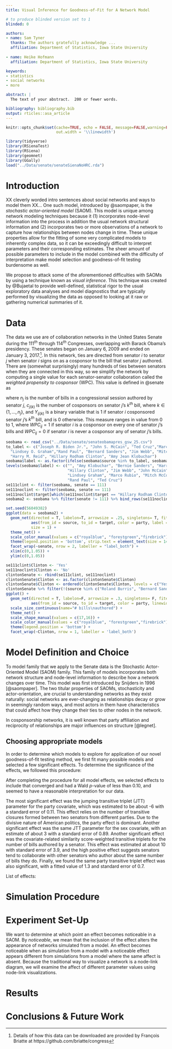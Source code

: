 ```yaml
---
title: Visual Inference for Goodness-of-Fit for A Network Model

# to produce blinded version set to 1
blinded: 0

authors: 
- name: Sam Tyner
  thanks: The authors gratefully acknowledge ...
  affiliation: Department of Statistics, Iowa State University
  
- name: Heike Hofmann
  affiliation: Department of Statistics, Iowa State University

keywords:
- statistics
- social networks
- more

abstract: |
  The text of your abstract.  200 or fewer words.

bibliography: bibliography.bib
output: rticles::asa_article
---
```

```r
knitr::opts_chunk$set(cache=TRUE, echo = FALSE, message=FALSE,warning=FALSE,
                      out.width = '\\linewidth')
```

```r
library(tidyverse)
library(RSienaTest)
library(RSiena)
library(geomnet)
library(GGally)
load("../Data/senate/senateSienaNoHRC.rda")

```

# Introduction

<!--Talk about SAOMs-->
XX cleverly worded intro sentences about social networks and ways to model them XX... One such model, introduced by @saompaper, is the *stochastic actor-oriented model* (SAOM). This model is unique among network modeling techniques because it (1) incorporates node-level information into the process in addition the usual network structural information and (2) incorporates two or more observations of a network to capture how relationships between nodes change in time. These unique properties allow for the fitting of some very complicated models to inherently complex data, so it can be exceedingly difficult to interpret parameters and their corresponding estimates. The sheer amount of possible parameters to include in the model combined with the difficulty of interpretation make model selection and goodness-of-fit testing burdensome as well. 

<!--Talk about visual inference-->
We propose to attack some of the aforementioned difficulties with SAOMs by using a technique known as *visual inference*. This technique was created by @Bujaetal to provide well-defined, statistical rigor to the usual exploratory data analyses and model diagnostics that are typically performed by visualizing the data as opposed to looking at it raw or gathering numerical summaries of it. 


<!--Talk about political networks-->

<!--Talk about goodness-of-fit--> 

<!--Talk about significance testings--> 

# Data

The data we use are of collaboration networks in the United States Senate during the $111^{th}$ through $114^{th}$ Congresses, overlapping with Barack Obama's presidency. These senates began on January 6, 2009 and ended on January 3, 2017.^[Details of how this data can be downloaded are provided by François Briatte at https://github.com/briatte/congress]. In this network, ties are directed from senator $i$ to senator $j$ when senator $i$ signs on as a cosponsor to the bill that senator $j$ authored. There are (somewhat surprisingly) many hundreds of ties between senators when they are connected in this way, so we simplify the network by computing a single value for each senator-senator collaboration called the *weighted propensity to cosponsor* (WPC). This value is defined in @senate as 

\begin{equation}\label{eq:sen1}
    WPC_{ij} = \dfrac{\sum\limits_{k=1}^{n_j} \frac{Y_{ij(k)}}{c_{j(k)}}}{\sum\limits_{k=1}^{n_j} \frac{1}{c_{j(k)}}}
\end{equation}


where $n_j$ is the number of bills in a congressional session authored by senator $j$, $c_{j(k)}$ is the number of cosponsors on senator $j$'s $k^{th}$ bill, where $k \in \{1,\dots, n_j\}$, and $Y_{ij(k)}$ is a binary variable that is 1 if senator $i$ cosponsored senator $j$'s $k^{th}$ bill, and is 0 otherwise. This measure ranges in value from 0 to 1, where $WPC_{ij} = 1$ if senator $i$ is a cosponsor on every one of senator $j$'s bills and $WPC_{ij} = 0$ if senator $i$ is never a cosponsor any of senator $j$'s bills. 

```r
seobama <- read_csv("../Data/senate/senateobamapres_gsw_25.csv")
to_label <- c("Joseph R. Biden Jr.", "John S. McCain", "Ted Cruz","Marco Rubio",
  "Lindsey O. Graham","Rand Paul", "Bernard Sanders", "Jim Webb", "Mitch McConnell",
  "Harry M. Reid", "Hillary Rodham Clinton", "Amy Jean Klobuchar")
seobama$label <- as.factor(ifelse(seobama$source %in% to_label, seobama$source, ""))
levels(seobama$label) <- c("", "Amy Klobuchar", "Bernie Sanders", "Harry Reid",
                           "Hillary Clinton", "Jim Webb", "John McCain", "Joe Biden",
                           "Lindsey Graham", "Marco Rubio", "Mitch McConnell", 
                           "Rand Paul", "Ted Cruz")
se111clint <- filter(seobama, senate == 111)
se111noclint <- filter(seobama, senate == 111)
se111noclint$target[which(se111noclint$target == "Hillary Rodham Clinton")] <- NA
seobama2 <- seobama %>% filter(senate != 111) %>% bind_rows(se111noclint)

set.seed(56049382)
ggplot(data = seobama2) + 
  geom_net(directed = T, labelon=T, arrowsize = .25, singletons= T, fiteach = T, linewidth = .25, layout.alg = 'fruchtermanreingold', fontsize = 3, repel=T, 
           aes(from_id = source, to_id = target, color = party, label = label),
           size = 1) + 
  theme_net() + 
  scale_color_manual(values = c("royalblue", "forestgreen","firebrick")) + 
  theme(legend.position = 'bottom', strip.text = element_text(size = 14)) + 
  facet_wrap(~senate, nrow = 2, labeller = "label_both") + 
  xlim(c(0,1.05)) + 
  ylim(c(0,1.05))
```
```r
se111clint$Clinton <- 'Yes'
se111noclint$Clinton <- 'No'
clintonSenate <- rbind(se111clint, se111noclint)
clintonSenate$Clinton <- as.factor(clintonSenate$Clinton)
clintonSenate$Clinton <- ordered(clintonSenate$Clinton, levels = c("Yes", "No"))
clintonSenate %>% filter(!(source %in% c("Roland Burris", "Bernard Sanders", "Frank R. Lautenberg", "Judd A. Gregg", "Mary L. Landrieu") & is.na(target))) %>%
ggplot() + 
  geom_net(directed = T, labelon=F, arrowsize = .3, singletons= F, fiteach = T, arrowgap = .01, layout.alg = 'fruchtermanreingold',
           aes(from_id = source, to_id = target, color = party, linewidth = gsw, shape = sex,size = n_au)) + 
  scale_size_continuous(name="# bills\nauthored") +
  theme_net() + 
  scale_shape_manual(values = c(17,16)) + 
  scale_color_manual(values = c("royalblue", "forestgreen","firebrick")) + 
  theme(legend.position = 'bottom') + 
  facet_wrap(~Clinton, nrow = 1, labeller = 'label_both')
```

# Model Definition and Choice

To model family that we apply to the Senate data is the Stochastic Actor-Oriented Model (SAOM) family. This family of models incorporates both network structure and node-level information to describe how a network changes over time. This model was first introduced by Snijders in 1996 [@saompaper]. The two titular properties of SAOMs, stochasticity and actor-orientation, are crucial to understanding networks as they exist naturally: social networks are ever-changing as relationships decay or grow in seemingly random ways, and most actors in them have characteristics that could affect how they change their ties to other nodes in the network. 

In cosponsorship networks, it is well known that party affiliation and reciprocity of relationships are major influences on structure [@legnet].

## Choosing appropriate models

In order to determine which models to explore for application of our novel goodness-of-fit testing method, we first fit many possible models and selected a few significant effects. To determine the significance of the effects, we followed this procedure: 

\begin{enumerate}
\item Define the simple effects structure of the data: the rate parameters and the outdegree and reciprocity parameters. 
\item Add each possible effect one-at-a-time to the model structure, as determined by the effects documentation function.
\item Fit each model to the data and check for convergence.
    \begin{enumerate}
    \item If the model converged, move to 4.
    \item If the model did not converge, use the previous fitted values as starting values and repeat 5 times or until convergence, whichever comes first.
    \end{enumerate}
\item Test the added parameter for significance using the Wald-type test.
\item Report out the estimate of the additional parameter, its standard error, Wald $p$ value, and convergence criterion.
\end{enumerate}
 
After completing the procedure for all model effects, we selected effects to include that converged and had a Wald $p$-value of less than 0.10, and seemed to have a reasonable interpretation for our data.

The most significant effect was the jumping transitive triplet (JTT) parameter for the party covariate, which was estimated to be about -6 with a standard error of 0.11. This effect relies on the number of transitive closures formed between two senators from different parties. Due to the divisive nature of American politics, the party effect is dominant. Another significant effect was the same JTT parameter for the sex covariate, with an estimate of about 3 with a standard error of 0.89. Another significant effect was the covariate-related similarity score-weighted transitive triplets for the number of bills authored by a senator. This effect was estimated at about 10 with standard error of 3.9, and the high positive effect suggests senators tend to collaborate with other senators who author about the same number of bills they do. Finally, we found the same party transitive triplet effect was also significant, with a fitted value of 1.3 and standard error of 0.7. 

List of effects: 
\begin{enumerate}
\item jtt - party
\item jtt - sex
\item similiarity trans trip - bills
\item same tt - party
\end{enumerate}

# Simulation Procedure
\begin{enumerate}
\item Fit each model 1,000 times and save the parameter estimates, standard errors, and overall convergence criterion.
\item From the models that converged, compute the mean of the 1,000 estimates of each parameter.
\item Use the mean values from step 2 as the parameter values in the model and simulate 100 observations from the model. These simulated networks will become the "true data."
\item To each simulation, refit the model form from which it was simulated. 
\item Repeat steps 4-5 for various permutations of model forms and parameter values; e.g. double the parameter values, quadruple the parameter values, change the signs on the parameters, etc.
\item Simulate additional "alternative data" from the model in step 3 and the fitted model in step 4. 
\item Place the appropriate node-link diagram of each "true data" observation in a lineup with $M-1$ (M=12? M=9?) "alternative data" node-link diagrams. 
\item Show the lineups to participants, with no participant seeing the same "true data" or "alternative data" plot twice. 
\end{enumerate}

# Experiment Set-Up

We want to determine at which point an effect becomes noticeable in a SAOM. By *noticeable*, we mean that the inclusion of the effect alters the appearance of networks simulated from a model. An effect becomes noticeable when as simulation from a model with a noticeable effect appears different from simulations from a model where the same affect is absent. Because the traditional way to visualize a network is a node-link diagram, we will examine the affect of different parameter values using node-link visualizations. 

# Results

# Conclusions & Future Work

<!--
This template demonstrates some of the basic latex you'll need to know to create a ASA article.

\section{Verifications}
\label{sec:verify}
This section will be just long enough to illustrate what a full page of
text looks like, for margins and spacing.

@Campbell02 @Schubert13 [@Chi81]

The quick brown fox jumped over the lazy dog.
The quick brown fox jumped over the lazy dog.
The quick brown fox jumped over the lazy dog.
The quick brown fox jumped over the lazy dog.
__With this spacing we have 30 lines per page.__
-->



